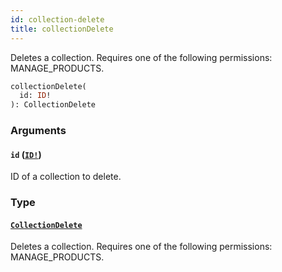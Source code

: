 ```yaml
---
id: collection-delete
title: collectionDelete
---
```


Deletes a collection. Requires one of the following permissions: MANAGE_PRODUCTS.

```graphql
collectionDelete(
  id: ID!
): CollectionDelete

```

### Arguments

#### `id` ([`ID!`](../../../developer/api-reference/scalars/id))

ID of a collection to delete.

### Type

#### [`CollectionDelete`](../../../developer/api-reference/objects/collection-delete)

Deletes a collection. Requires one of the following permissions: MANAGE_PRODUCTS.

